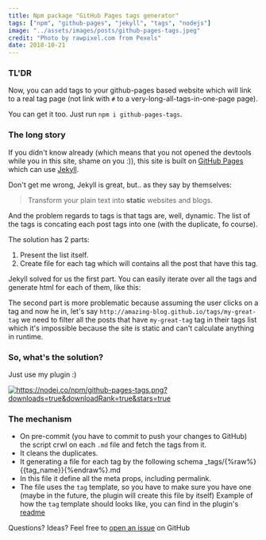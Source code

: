 ```yaml
---
title: Npm package "GitHub Pages tags generator"
tags: ["npm", "github-pages", "jekyll", "tags", "nodejs"]
image: "../assets/images/posts/github-pages-tags.jpeg"
credit: "Photo by rawpixel.com from Pexels"
date: 2018-10-21
---
```


### TL'DR

Now, you can add tags to your github-pages based website which will link to a real tag page (not link with `#` to a very-long-all-tags-in-one-page page).

You can get it too. Just run `npm i github-pages-tags`.

### The long story

If you didn't know already (which means that you not opened the devtools while you in this site, shame on you :)), this site is built on [GitHub Pages](https://pages.github.com/) which can use [Jekyll](https://jekyllrb.com/).

Don't get me wrong, Jekyll is great, but.. as they say by themselves:

> Transform your plain text into **static** websites and blogs.

And the problem regards to tags is that tags are, well, dynamic. The list of the tags is concating each post tags into one (with the duplicate, fo course).

The solution has 2 parts:

1. Present the list itself.
2. Create file for each tag which will contains all the post that have this tag.

Jekyll solved for us the first part. You can easily iterate over all the tags and generate html for each of them, like this:

<script src="https://gist.github.com/moshfeu/523eba7ab6be19b524accbbe1cf86f72.js"></script>

The second part is more problematic because assuming the user clicks on a tag and now he in, let's say `http://amazing-blog.github.io/tags/my-great-tag` we need to filter all the posts that have `my-great-tag` tag in their tags list which it's impossible because the site is static and can't calculate anything in runtime.

### So, what's the solution?

Just use my plugin :)

<a href="https://www.npmjs.com/package/github-pages-tags" rel="nofollow"><img src="https://nodei.co/npm/github-pages-tags.png?downloads=true&amp;downloadRank=true&amp;stars=true" alt="https://nodei.co/npm/github-pages-tags.png?downloads=true&amp;downloadRank=true&amp;stars=true" /></a>


### The mechanism

- On pre-commit (you have to commit to push your changes to GitHub) the script crwl on each `.md` file and fetch the tags from it.
- It cleans the duplicates.
- It generating a file for each tag by the following schema \_tags/{%raw%}{{tag_name}}{%endraw%}.md
- In this file it define all the meta props, including permalink.
- The file uses the `tag` template, so you have to make sure you have one (maybe in the future, the plugin will create this file by itself)
  Example of how the `tag` template should looks like, you can find in the plugin's [readme](https://github.com/moshfeu/github-pages-tags/blob/master/README.md?utm_source=blog&utm_campaign=general#step-2)

Questions? Ideas? Feel free to [open an issue](https://github.com/moshfeu/github-pages-tags/issues/new) on GitHub

